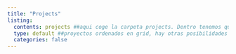 ```yaml
---
title: "Projects"
listing:
  contents: projects ##aqui coge la carpeta projects. Dentro tenemos que tener qmd con los proyectos
  type: default ##proyectos ordenados en grid, hay otras posibilidades
  categories: false
---
```




